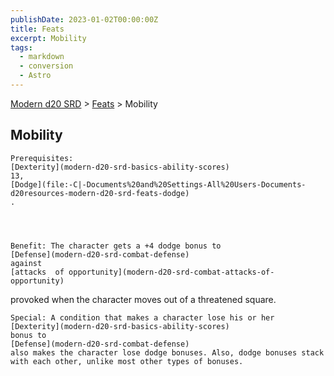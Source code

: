 ```yaml
---
publishDate: 2023-01-02T00:00:00Z
title: Feats
excerpt: Mobility
tags:
  - markdown
  - conversion
  - Astro
---
```


[Modern d20 SRD](/#modernD20) > [Feats](modern-d20-srd-feats-index) > Mobility

## Mobility




    Prerequisites:
    [Dexterity](modern-d20-srd-basics-ability-scores)
    13,
    [Dodge](file:-C|-Documents%20and%20Settings-All%20Users-Documents-d20resources-modern-d20-srd-feats-dodge)
    .




    Benefit: The character gets a +4 dodge bonus to
    [Defense](modern-d20-srd-combat-defense)
    against
    [attacks  of opportunity](modern-d20-srd-combat-attacks-of-opportunity)
provoked when the character moves out of a threatened square.

    Special: A condition that makes a character lose his or her
    [Dexterity](modern-d20-srd-basics-ability-scores)
    bonus to
    [Defense](modern-d20-srd-combat-defense)
    also makes the character lose dodge bonuses. Also, dodge bonuses stack with each other, unlike most other types of bonuses.
